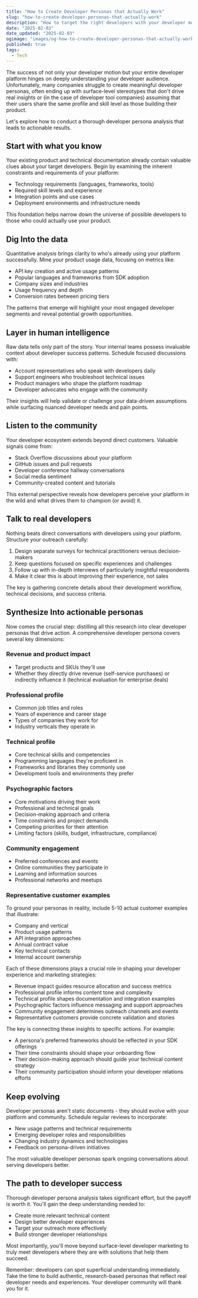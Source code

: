 ```yaml
---
title: "How to Create Developer Personas that Actually Work"
slug: "how-to-create-developer-personas-that-actually-work"
description: "How to target the right developers with your developer motion."
date: "2025-02-03"
date_updated: "2025-02-03"
ogimage: "images/og-how-to-create-developer-personas-that-actually-work.png"
published: true
tags:
  - Tech
---
```

The success of not only your developer motion but your entire developer platform hinges on deeply understanding your developer audience. Unfortunately, many companies struggle to create meaningful developer personas, often ending up with surface-level stereotypes that don't drive real insights or (in the case of developer tool companies) assuming that their users share the same profile and skill level as those building their product. 

Let's explore how to conduct a thorough developer persona analysis that leads to actionable results.

## Start with what you know

Your existing product and technical documentation already contain valuable clues about your target developers. Begin by examining the inherent constraints and requirements of your platform:

- Technology requirements (languages, frameworks, tools)
- Required skill levels and experience
- Integration points and use cases
- Deployment environments and infrastructure needs

This foundation helps narrow down the universe of possible developers to those who could actually use your product.

## Dig Into the data

Quantitative analysis brings clarity to who's already using your platform successfully. Mine your product usage data, focusing on metrics like:

- API key creation and active usage patterns
- Popular languages and frameworks from SDK adoption
- Company sizes and industries
- Usage frequency and depth
- Conversion rates between pricing tiers

The patterns that emerge will highlight your most engaged developer segments and reveal potential growth opportunities.

## Layer in human intelligence

Raw data tells only part of the story. Your internal teams possess invaluable context about developer success patterns. Schedule focused discussions with:

- Account representatives who speak with developers daily
- Support engineers who troubleshoot technical issues
- Product managers who shape the platform roadmap
- Developer advocates who engage with the community

Their insights will help validate or challenge your data-driven assumptions while surfacing nuanced developer needs and pain points.

## Listen to the community

Your developer ecosystem extends beyond direct customers. Valuable signals come from:

- Stack Overflow discussions about your platform
- GitHub issues and pull requests
- Developer conference hallway conversations
- Social media sentiment
- Community-created content and tutorials

This external perspective reveals how developers perceive your platform in the wild and what drives them to champion (or avoid) it.

## Talk to real developers

Nothing beats direct conversations with developers using your platform. Structure your outreach carefully:

1. Design separate surveys for technical practitioners versus decision-makers
2. Keep questions focused on specific experiences and challenges
3. Follow up with in-depth interviews of particularly insightful respondents
4. Make it clear this is about improving their experience, not sales

The key is gathering concrete details about their development workflow, technical decisions, and success criteria.

## Synthesize Into actionable personas

Now comes the crucial step: distilling all this research into clear developer personas that drive action. A comprehensive developer persona covers several key dimensions:

### Revenue and product impact
- Target products and SKUs they'll use
- Whether they directly drive revenue (self-service purchases) or indirectly influence it (technical evaluation for enterprise deals)

### Professional profile
- Common job titles and roles
- Years of experience and career stage
- Types of companies they work for
- Industry verticals they operate in

### Technical profile
- Core technical skills and competencies
- Programming languages they're proficient in
- Frameworks and libraries they commonly use
- Development tools and environments they prefer

### Psychographic factors
- Core motivations driving their work
- Professional and technical goals
- Decision-making approach and criteria
- Time constraints and project demands
- Competing priorities for their attention
- Limiting factors (skills, budget, infrastructure, compliance)

### Community engagement
- Preferred conferences and events
- Online communities they participate in
- Learning and information sources
- Professional networks and meetups

### Representative customer examples
To ground your personas in reality, include 5-10 actual customer examples that illustrate:
- Company and vertical
- Product usage patterns
- API integration approaches
- Annual contract value
- Key technical contacts
- Internal account ownership

Each of these dimensions plays a crucial role in shaping your developer experience and marketing strategies:

- Revenue impact guides resource allocation and success metrics
- Professional profile informs content tone and complexity
- Technical profile shapes documentation and integration examples
- Psychographic factors influence messaging and support approaches
- Community engagement determines outreach channels and events
- Representative customers provide concrete validation and stories

The key is connecting these insights to specific actions. For example:
- A persona's preferred frameworks should be reflected in your SDK offerings
- Their time constraints should shape your onboarding flow
- Their decision-making approach should guide your technical content strategy
- Their community participation should inform your developer relations efforts

## Keep evolving

Developer personas aren't static documents - they should evolve with your platform and community. Schedule regular reviews to incorporate:

- New usage patterns and technical requirements
- Emerging developer roles and responsibilities
- Changing industry dynamics and technologies
- Feedback on persona-driven initiatives

The most valuable developer personas spark ongoing conversations about serving developers better.

## The path to developer success

Thorough developer persona analysis takes significant effort, but the payoff is worth it. You'll gain the deep understanding needed to:

- Create more relevant technical content
- Design better developer experiences
- Target your outreach more effectively
- Build stronger developer relationships

Most importantly, you'll move beyond surface-level developer marketing to truly meet developers where they are with solutions that help them succeed.

Remember: developers can spot superficial understanding immediately. Take the time to build authentic, research-based personas that reflect real developer needs and experiences. Your developer community will thank you for it.

